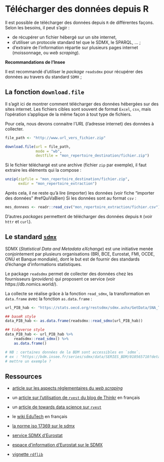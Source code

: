 # Télécharger des données depuis R

Il est possible de télécharger des données depuis `R` de différentes façons. Selon les besoins, il peut s'agir :

* de récupérer un fichier hébergé sur un site internet,
* d'utiliser un protocole standard tel que le SDMX, le SPARQL, ...  ;
* d'extraire de l'information répartie sur plusieurs pages internet (moissonnage, ou *web scraping*).

::: recommandation
**Recommandations de l'Insee**

Il est recommandé d'utiliser le *package* `readsdmx` pour récupérer des données au travers du standard `SDMX` ;
<!--
	2. `xml2` pour *parser* des fichiers xml et html ;
	1. `rvest` pour *scraper* des données ;
	4. `SPARQL` pour requêter par ce protocole ;
	5. `rdflib` pour les triplets RDF.
-->
:::

## La fonction `download.file`

Il s'agit ici de montrer comment télécharger des données hébergées sur des sites internet. Les fichiers cibles sont souvent de format `Excel`, `csv`, mais l'opération s'applique de la même façon à tout type de fichiers.

Pour cela, nous devons connaitre l'*URL* (l'adresse internet) des données à collecter.

```r

file_path <- "http://www.url_vers_fichier.zip"

download.file(url = file_path,
              mode = "wb",
              destfile = "mon_repertoire_destination/fichier.zip")
```

Si le fichier téléchargé est une archive (fichier `zip` par exemple), il faut extraire les éléments qui la compose :

```r
unzip(zipfile = "mon_repertoire_destination/fichier.zip", 
      exdir = "mon_repertoire_extraction")
```

Après cela, il ne reste qu'à lire (importer) les données (voir fiche "importer des données" #refQuiVaBien)
Si les données sont au format `csv` :

```r
mes_donnees <- readr::read_csv("mon_repertoire_extraction/fichier.csv")
```

D'autres *packages* permettent de télécharger des données depuis `R` (voir `httr` et `curl`).

## Le standard [`sdmx`](https://sdmx.org/)

SDMX (*Statistical Data and Metadata eXchange*) est une initiative menée conjointement par plusieurs organisations (BRI, BCE, Eurostat, FMI, OCDE, ONU et Banque mondiale), dont le but est de fournir des standards d'échange d'informations statistiques.

Le package `readsdmx` permet de collecter des données chez les fournisseurs (*providers*) qui proposent ce service (voir https://db.nomics.world/).

La collecte se réalise grâce à la fonction `read_sdmx`, la transformation en `data.frame` avec la fonction `as.data.frame` :

```r
url_PIB_hab <- "https://stats.oecd.org/restsdmx/sdmx.ashx/GetData/SNA_TABLE1/ZAF+SAU+ARG+AUS+BRA+CAN+CHN+KOR+USA+IND+IDN+JPN+MEX+RUS+TUR+EU28.B1_GE.HCPC/all?startTime=2016&endTime=2019"

## baseR style
data_PIB_hab <- as.data.frame(readsdmx::read_sdmx(url_PIB_hab))

## tidyverse style
data_PIB_hab <- url_PIB_hab %>%
	readsdmx::read_sdmx() %>%
	as.data.frame()

# NB : certaines données de la BDM sont accessibles en `sdmx`.
# ex : "https://bdm.insee.fr/series/sdmx/data/SERIES_BDM/010565710?detail=dataonly"
# mettre un exemple ?
```

<!--
## Récolter des données sur des pages web

Le *web scraping* est une technique d'extraction automatisée du contenu d’un site Web, à l'aide d'un script ou d'un programme. La litérature distingue parfois le *crawling* du *scraping*.

Avant de se lancer dans une opération de *web scraping*, il est **impératif** de se renseigner sur les aspects réglementaires d'une telle opération.

A DEVELOPPER

### Quelques notions indispensables

* html
* xml
* xpath

Cette documentation n'a pas vocation à aborder ces concepts dans le détail. Le lecteur est encouragé à se référer à [W3C Schools](https://www.w3schools.com/) pour se familiariser avec ces langages, indispensables pour le *web scraping*.

### Exemple de webscrapping simple

TODO
-->

## Ressources {#RessourcesWebScraping}

* [article sur les aspects réglementaires du *web scraping*](https://hal-paris1.archives-ouvertes.fr/hal-02125245/document)

* un [article sur l'utilisation de `rvest` du blog de Thinkr](https://thinkr.fr/rvest/) en français

* un [article de towards data science sur `rvest`](https://towardsdatascience.com/tidy-web-scraping-in-r-tutorial-and-resources-ac9f72b4fe47)

* le [wiki EduTech](http://edutechwiki.unige.ch/fr/Web_scraping_avec_R) en français

* [la norme iso 17369 sur le sdmx](https://www.iso.org/fr/standard/52500.html)

* [service SDMX d'Eurostat](https://ec.europa.eu/eurostat/fr/web/sdmx-web-services/sdmx)

* [espace d'information d'Eurostat sur le SDMX](https://ec.europa.eu/eurostat/fr/web/sdmx-infospace/welcome)

* [vignette `rdflib`](https://cran.r-project.org/web/packages/rdflib/vignettes/rdf_intro.html)
